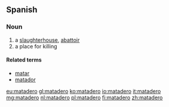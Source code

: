 ==Spanish==

===Noun===
{{es-noun|m}}

# a [[slaughterhouse]], [[abattoir]]
# a place for killing

====Related terms====
* [[matar]]
* [[matador]]

[[eu:matadero]]
[[gl:matadero]]
[[ko:matadero]]
[[io:matadero]]
[[it:matadero]]
[[mg:matadero]]
[[nl:matadero]]
[[pl:matadero]]
[[fi:matadero]]
[[zh:matadero]]